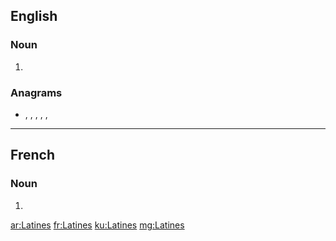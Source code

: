 {{also|latines|latinés}}
==English==

===Noun===
{{head|en|noun plural form}}

# {{plural of|Latine|lang=en}}

===Anagrams===
* {{l|en|elastin}}, {{l|en|entails}}, {{l|en|nail set}}, {{l|en|salient}}, {{l|en|saltine}}, {{l|en|staniel}}

----

==French==

===Noun===
{{head|fr|noun plural form|g=f}}

# {{plural of|Latine|lang=fr}}

[[ar:Latines]]
[[fr:Latines]]
[[ku:Latines]]
[[mg:Latines]]
